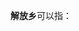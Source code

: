 '''解放乡'''可以指：
{{PRC admin/disambig|23/02/23/201/000|51/18/21/209/000|51/34/31/212/000}}
{{disambig|cat=三字中国乡名消歧义}}